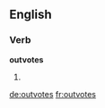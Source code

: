 ==English==

===Verb===
'''outvotes'''

# {{third-person singular of|[[outvote]]}}

[[de:outvotes]]
[[fr:outvotes]]